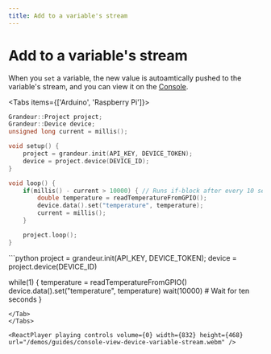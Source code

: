 ```yaml
---
title: Add to a variable's stream
---
```


# Add to a variable's stream

When you `set` a variable, the new value is autoamtically pushed to the variable's stream, and you can view it on the [Console](https://console.grandeur.dev).

<Tabs  items={['Arduino', 'Raspberry Pi']}>
<Tab>
```cpp
Grandeur::Project project;
Grandeur::Device device;
unsigned long current = millis();

void setup() {
    project = grandeur.init(API_KEY, DEVICE_TOKEN);
    device = project.device(DEVICE_ID);
}

void loop() {
    if(millis() - current > 10000) { // Runs if-block after every 10 seconds.
        double temperature = readTemperatureFromGPIO();
        device.data().set("temperature", temperature);
        current = millis();
    }

    project.loop();
}
```
</Tab>
<Tab>
```python
project = grandeur.init(API_KEY, DEVICE_TOKEN);
device = project.device(DEVICE_ID)

while(1) {
    temperature = readTemperatureFromGPIO()
    device.data().set("temperature", temperature)
    wait(10000) # Wait for ten seconds
}
```
</Tab>
</Tabs>

<ReactPlayer playing controls volume={0} width={832} height={468} url="/demos/guides/console-view-device-variable-stream.webm" />